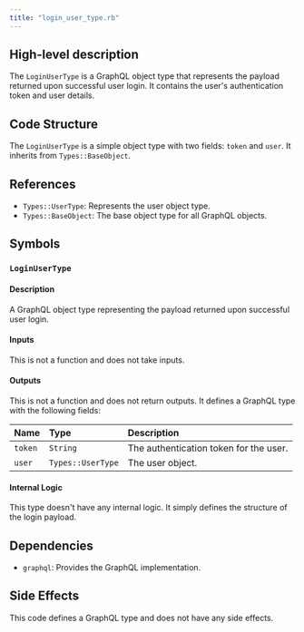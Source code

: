 ```yaml
---
title: "login_user_type.rb"
---
```


## High-level description
The `LoginUserType` is a GraphQL object type that represents the payload returned upon successful user login. It contains the user's authentication token and user details.

## Code Structure
The `LoginUserType` is a simple object type with two fields: `token` and `user`. It inherits from `Types::BaseObject`.

## References
- `Types::UserType`: Represents the user object type.
- `Types::BaseObject`: The base object type for all GraphQL objects.

## Symbols

### `LoginUserType`
#### Description
A GraphQL object type representing the payload returned upon successful user login.

#### Inputs
This is not a function and does not take inputs.

#### Outputs
This is not a function and does not return outputs. It defines a GraphQL type with the following fields:

| Name | Type | Description |
|:-----|:-----|:------------|
| `token` | `String` | The authentication token for the user. |
| `user` | `Types::UserType` | The user object. |

#### Internal Logic
This type doesn't have any internal logic. It simply defines the structure of the login payload.

## Dependencies
- `graphql`: Provides the GraphQL implementation.

## Side Effects
This code defines a GraphQL type and does not have any side effects.
